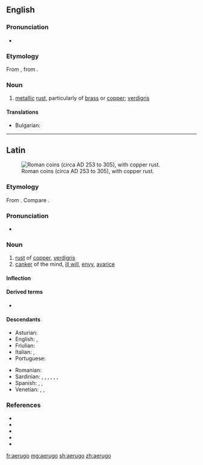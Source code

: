 ==English==

===Pronunciation===
* {{IPA|/iːˈruːɡoʊ/|/ɪˈruːɡoʊ/|/aɪˈruːɡoʊ/|lang=en}}

===Etymology===
From {{etyl|la|en}} {{m|la|aerūgō}}, from {{m|la|aes||copper, bronze, brass}}.

===Noun===
{{en-noun|-}}

# [[metal]]lic [[rust]], particularly of [[brass]] or [[copper]]; [[verdigris]]

====Translations====
{{trans-top|metallic rust}}
* Bulgarian: {{t+|bg|патина}}
{{trans-mid}}
{{trans-bottom}}

----

==Latin==
[[File:Frome Hoard pile of coins.jpg|thumb|Roman coins (circa AD 253 to 305), with copper rust.]]

===Etymology===
From {{m|la|aes||copper, bronze, brass}}. Compare {{m|la|ferrūgo||iron-rust}}.

===Pronunciation===
* {{la-IPA|aerūgō}}

===Noun===
{{la-noun|aerūgō||aerūginis|f|third}}

# [[rust]] of [[copper]], [[verdigris]]
# [[canker]] of the mind, [[ill will]], [[envy]], [[avarice]]

====Inflection====
{{la-decl-3rd|aerūgō|aerūgin}}

====Derived terms====
* {{l|la|aerūginōsus}}

====Descendants====
{{top2}}
* Asturian: {{l|ast|roña}}
* English: {{l|en|aerugo}}, {{l|en|aerugite}}
* Friulian: {{l|fur|ruzin}}
* Italian: {{l|it|ruggine}}, {{l|it|rogna}}
* Portuguese: {{l|pt|aerugita}}
{{mid2}}
* Romanian: {{l|ro|rugină}}
* Sardinian: {{l|sc|arroina}}, {{l|sc|arrúnia}}, {{l|sc|orroina}}, {{l|sc|rubinzu}}, {{l|sc|arroinu}}, {{l|sc|ruinu}}, {{l|sc|arruinu}}
* Spanish: {{l|es|orín}}, {{l|es|roña}}, {{l|es|erúgine}}
* Venetian: {{l|vec|rùxen}}, {{l|vec|rùxene}}, {{l|vec|rùzen}}
{{bottom}}

===References===
* {{R:L&S}}
* {{R:Elementary Lewis}}
* {{R:du Cange}}
* {{R:Gaffiot}}
* {{R:Peck}}

[[fr:aerugo]]
[[mg:aerugo]]
[[sh:aerugo]]
[[zh:aerugo]]